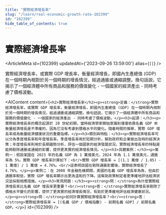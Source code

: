 ```yaml
---
title: "實際經濟增長率"
slug: "/learn/real-economic-growth-rate-102399"
id: "102399"
hide_table_of_contents: true
---
```



# 實際經濟增長率

<ArticleMeta id={102399} updatedAt={'2023-09-26 13:59:00'} alias={`[]`} />
<div className='border-solid border-b border-t-0 my-4 border-[var(--ifm-color-gray-300)]' />

實際經濟增長率，或實際 GDP 增長率，衡量經濟增長，即國內生產總值 (GDP) 在一個時期內相對於另一個時期的增長情況，經過通脹或通縮調整。換句話説，它揭示了一個經濟體中所有商品和服務的價值變化 - 一個國家的經濟產出 - 同時考慮了價格波動。

<AIContent content={`<h2>實際經濟增長率</h2><p><strong>定義：</strong>實際經濟增長率，或實際 GDP 增長率，衡量經濟增長，即國內生產總值 (GDP) 在一個時期內相對於另一個時期的增長情況，經過通脹或通縮調整。換句話説，它揭示了一個經濟體中所有商品和服務的價值變化 - 一個國家的經濟產出 - 同時考慮了價格波動。</p><h3>起源：</h3><p>實際經濟增長率的概念起源於 20 世紀初期，當時經濟學家開始意識到僅僅依靠名義 GDP 來衡量經濟增長是不準確的，因為它沒有考慮到價格水平的變化。隨着時間的推移，實際 GDP 增長率成為衡量經濟健康狀況的重要指標。</p><h3>類別與特點：</h3><p>實際經濟增長率可以分為季度增長率和年度增長率。季度增長率用於短期分析，幫助政府和企業做出及時的經濟決策；年度增長率則用於長期趨勢分析，評估一個國家的經濟發展狀況。實際經濟增長率的特點是能夠剔除通脹或通縮的影響，提供更真實的經濟增長情況。</p><h3>具體案例：</h3><p>案例一：假設某國在 2023 年的名義 GDP 為 1 萬億美元，2024 年為 1.1 萬億美元，通脹率為 5%。實際 GDP 增長率計算如下：<br/>實際 GDP 增長率 = [(1.1 萬億 / 1.05) - 1 萬億] / 1 萬億 = 4.76%。<br/>這表明該國在剔除通脹影響後，實際經濟增長了 4.76%。</p><p>案例二：在 2008 年金融危機期間，美國的名義 GDP 增長率為負，但由於通脹率較低，實際 GDP 增長率顯示出更為温和的下降。這幫助政策制定者更準確地評估經濟狀況並採取相應措施。</p><h3>常見問題：</h3><p><strong>問：</strong>為什麼實際經濟增長率比名義 GDP 增長率更重要？<br/><strong>答：</strong>實際經濟增長率剔除了價格水平變化的影響，提供了更真實的經濟增長情況，有助於更準確地評估經濟健康狀況。</p><p><strong>問：</strong>如何計算實際經濟增長率？<br/><strong>答：</strong>實際經濟增長率 = [(名義 GDP / 價格指數) - 前期名義 GDP] / 前期名義 GDP。</p>`} id={102399} />
